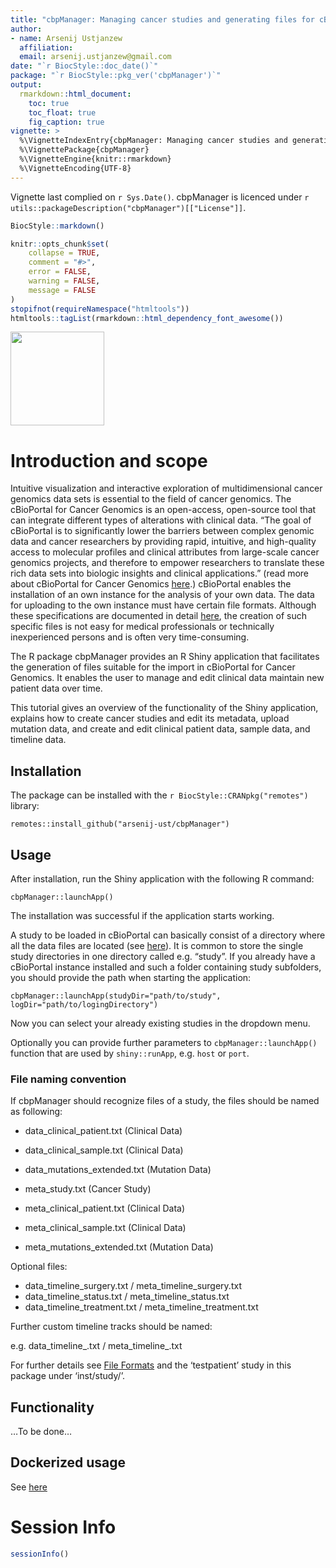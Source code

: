 ```yaml
---
title: "cbpManager: Managing cancer studies and generating files for cBioPortal"
author:
- name: Arsenij Ustjanzew
  affiliation: 
  email: arsenij.ustjanzew@gmail.com
date: "`r BiocStyle::doc_date()`"
package: "`r BiocStyle::pkg_ver('cbpManager')`"
output: 
  rmarkdown::html_document:
    toc: true
    toc_float: true
    fig_caption: true
vignette: >
  %\VignetteIndexEntry{cbpManager: Managing cancer studies and generating files for cBioPortal}
  %\VignettePackage{cbpManager}
  %\VignetteEngine{knitr::rmarkdown}
  %\VignetteEncoding{UTF-8}
---
```


Vignette last complied on `r Sys.Date()`. cbpManager is licenced under `r utils::packageDescription("cbpManager")[["License"]]`.

```r
BiocStyle::markdown()
```

```r
knitr::opts_chunk$set(
    collapse = TRUE,
    comment = "#>",
    error = FALSE,
    warning = FALSE,
    message = FALSE
)
stopifnot(requireNamespace("htmltools"))
htmltools::tagList(rmarkdown::html_dependency_font_awesome())
```

<img src="images/logo.png" align="center" width="150px"/>

# Introduction and scope

Intuitive visualization and interactive exploration of multidimensional cancer genomics data sets is essential to the field of cancer genomics. The cBioPortal for Cancer Genomics is an open-access, open-source tool that can integrate different types of alterations with clinical data. "The goal of cBioPortal is to significantly lower the barriers between complex genomic data and cancer researchers by providing rapid, intuitive, and high-quality access to molecular profiles and clinical attributes from large-scale cancer genomics projects, and therefore to empower researchers to translate these rich data sets into biologic insights and clinical applications." (read more about cBioPortal for Cancer Genomics [here](https://www.cbioportal.org/faq).) cBioPortal enables the installation of an own instance for the analysis of your own data. The data for uploading to the own instance must have certain file formats. Although these specifications are documented in detail [here](https://docs.cbioportal.org/5.1-data-loading/data-loading/file-formats), the creation of such specific files is not easy for medical professionals or technically inexperienced persons and is often very time-consuming.

The R package cbpManager provides an R Shiny application that facilitates the generation of files suitable for the import in cBioPortal for Cancer Genomics. It enables the user to manage and edit clinical data maintain new patient data over time. 

This tutorial gives an overview of the functionality of the Shiny application, explains how to create cancer studies and edit its metadata, upload mutation data, and create and edit clinical patient data, sample data, and timeline data.

## Installation

The package can be installed with the `r BiocStyle::CRANpkg("remotes")` library:

```
remotes::install_github("arsenij-ust/cbpManager")

```

## Usage


After installation, run the Shiny application with the following R command:

```
cbpManager::launchApp()
```

The installation was successful if the application starts working. 

A study to be loaded in cBioPortal can basically consist of a directory where all the data files are located (see [here](https://docs.cbioportal.org/5.1-data-loading/data-loading#preparing-study-data)). It is common to store the single study directories in one directory called e.g. "study". If you already have a cBioPortal instance installed and such a folder containing study subfolders, you should provide the path when starting the application:

```
cbpManager::launchApp(studyDir="path/to/study", logDir="path/to/logingDirectory")
```

Now you can select your already existing studies in the dropdown menu.

Optionally you can provide further parameters to `cbpManager::launchApp()` function that are used by `shiny::runApp`, e.g.
`host` or `port`.

### File naming convention

If cbpManager should recognize files of a study, the files should be named as following:

- data_clinical_patient.txt (Clinical Data)
- data_clinical_sample.txt (Clinical Data)
- data_mutations_extended.txt (Mutation Data)

- meta_study.txt (Cancer Study)
- meta_clinical_patient.txt (Clinical Data)
- meta_clinical_sample.txt (Clinical Data)
- meta_mutations_extended.txt (Mutation Data)

Optional files:

- data_timeline_surgery.txt / meta_timeline_surgery.txt 
- data_timeline_status.txt / meta_timeline_status.txt
- data_timeline_treatment.txt / meta_timeline_treatment.txt

Further custom timeline tracks should be named:

e.g. data_timeline_<custom>.txt / meta_timeline_<custom>.txt

For further details see [File Formats](https://docs.cbioportal.org/5.1-data-loading/data-loading/file-formats) and the 'testpatient' study in this package under 'inst/study/'.

## Functionality

...To be done...

## Dockerized usage

See [here](https://gitlab.miracum.org/arsenij_temp/cbpmanager.deploy)


# Session Info {.unnumbered}

```r
sessionInfo()
```
